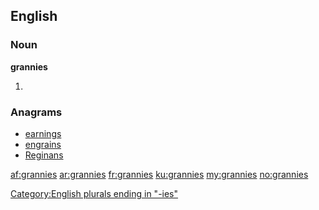 ==English==

===Noun===
'''grannies'''

# {{plural of|[[granny]]}}

===Anagrams===
* [[earnings#English|earnings]]
* [[engrains#English|engrains]]
* [[Reginans#English|Reginans]]

[[Category:English plurals ending in "-ies"]]

[[af:grannies]]
[[ar:grannies]]
[[fr:grannies]]
[[ku:grannies]]
[[my:grannies]]
[[no:grannies]]